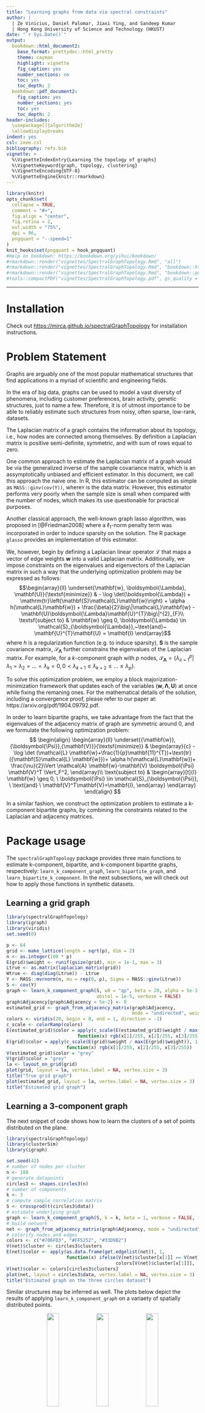 ```yaml
---
title: "Learning graphs from data via spectral constraints"
author: |
  | Ze Vinicius, Daniel Palomar, Jiaxi Ying, and Sandeep Kumar
  | Hong Kong University of Science and Technology (HKUST)
date: "`r Sys.Date()`"
output:
  bookdown::html_document2:
    base_format: prettydoc::html_pretty
    theme: cayman
    highlight: vignette
    fig_caption: yes
    number_sections: no
    toc: yes
    toc_depth: 2
  bookdown::pdf_document2:
    fig_caption: yes
    number_sections: yes
    toc: yes
    toc_depth: 2
header-includes:
  \usepackage[]{algorithm2e}
  \allowdisplaybreaks
indent: yes
csl: ieee.csl
bibliography: refs.bib
vignette: >
  %\VignetteIndexEntry{Learning the topology of graphs}
  %\VignetteKeyword{graph, topology, clustering}
  %\VignetteEncoding{UTF-8}
  %\VignetteEngine{knitr::rmarkdown}
---
```


```r
library(knitr)
opts_chunk$set(
  collapse = TRUE,
  comment = "#>",
  fig.align = "center",
  fig.retina = 2,
  out.width = "75%",
  dpi = 96,
  pngquant = "--speed=1"
)
knit_hooks$set(pngquant = hook_pngquant)
#Help on bookdown: https://bookdown.org/yihui/bookdown/
#rmarkdown::render("vignettes/SpectralGraphTopology.Rmd", "all")
#rmarkdown::render("vignettes/SpectralGraphTopology.Rmd", "bookdown::html_document2")
#rmarkdown::render("vignettes/SpectralGraphTopology.Rmd", "bookdown::pdf_document2")
#tools::compactPDF("vignettes/SpectralGraphTopology.pdf", gs_quality = "ebook")
```

-----------

# Installation

Check out [https://mirca.github.io/spectralGraphTopology](https://mirca.github.io/spectralGraphTopology)
for installation instructions.

# Problem Statement

Graphs are arguably one of the most popular mathematical structures
that find applications in a myriad of scientific and engineering fields.

In the era of big data, graphs can be used to model a vast diversity of
phenomena, including customer preferences, brain activity, genetic structures,
just to name a few. Therefore, it is of utmost importance to be able to
reliably estimate such structures from noisy, often sparse, low-rank, datasets.

The Laplacian matrix of a graph contains the information
about its topology, i.e., how nodes are connected among themselves. By definition
a Laplacian matrix is positive semi-definite, symmetric, and with sum of rows
equal to zero.

One common approach to estimate the Laplacian matrix of a graph would be via the generalized
inverse of the sample covariance matrix, which is an assymptotically unbiased and efficient
estimator. In this document, we call this approach the naive one. In R, this estimator can be
computed as simple as ``MASS::ginv(cov(Y))``, where``Y`` is the data matrix. However, this estimator
performs very poorly when the sample size is small when compared with the number of nodes, which
makes its use questionable for practical purposes.

Another classical approach, the well-known graph lasso algorithm, was proposed in
[@Friedman2008] where a $\ell_1$-norm penalty term was incorporated in order to induce
sparsity on the solution. The R package ``glasso`` provides an implementation of this estimator.

We, however, begin by defining a Laplacian linear operator $\mathcal{L}$ that maps a
vector of edge weights $\mathbf{w}$ into a valid Laplacian matrix. Additionally, we impose
constraints on the eigenvalues and eigenvectors of the Laplacian matrix in such a way that the
underlying optimization problem may be expressed as follows:
$$\begin{array}{ll}
\underset{\mathbf{w}, \boldsymbol{\Lambda}, \mathbf{U}}{\textsf{minimize}} & - \log \det(\boldsymbol{\Lambda})
+ \mathrm{tr}\left(\mathbf{S}\mathcal{L}\mathbf{w}\right) + \alpha h(\mathcal{L}\mathbf{w})
+ \frac{\beta}{2}\big\|\mathcal{L}\mathbf{w} - \mathbf{U}\boldsymbol{\Lambda}\mathbf{U}^{T}\big\|^{2}_{F}\\
\textsf{subject to} & \mathbf{w} \geq 0, \boldsymbol{\Lambda} \in \mathcal{S}_{\boldsymbol{\Lambda}},~\text{and}~
\mathbf{U}^{T}\mathbf{U} = \mathbf{I}
\end{array}$$
where $h$ is a regularization function (e.g. to induce sparsity), $\mathbf{S}$ is the sample covariance matrix,
$\mathcal{S}_{\boldsymbol{\Lambda}}$ further constrains the eigenvalues of the Laplacian matrix.
For example, for a $k$-component graph with $p$ nodes,
$\mathcal{S}_{\boldsymbol{\Lambda}} = \left\{{\lambda_i}_{i=1}^{p} | \lambda_1 = \lambda_2 = ... = \lambda_k = 0,
0 < \lambda_{k+1} \leq \lambda_{k+2} \leq ... \leq \lambda_{p} \right\}$.

To solve this optimization problem, we employ a block majorization-minimization framework that updates each
of the variables ($\mathbf{w}, \mathbf{\Lambda}, \mathbf{U}$) at once while fixing the remaning ones.
For the mathematical details of the solution, including a convergence proof, please refer to our paper at: 
https://arxiv.org/pdf/1904.09792.pdf.

In order to learn bipartite graphs, we take advantage from the fact that the eigenvalues of the adjacency matrix
of graph are symmetric around 0, and we formulate the following optimization problem:
$$
\begin{align}
\begin{array}{ll}
\underset{{\mathbf{w}},{\boldsymbol{\Psi}},{\mathbf{V}}}{\textsf{minimize}} &
\begin{array}{c}
- \log \det (\mathcal{L} \mathbf{w}+\frac{1}{p}\mathbf{11}^{T})+\text{tr}({\mathbf{S}\mathcal{L} \mathbf{w}})+
  \alpha h(\mathcal{L}\mathbf{w})+
  \frac{\nu}{2}\Vert \mathcal{A} \mathbf{w}-\mathbf{V} \boldsymbol{\Psi} \mathbf{V}^T \Vert_F^2,
\end{array}\\
\text{subject to} & \begin{array}[t]{l}
\mathbf{w} \geq 0, \ \boldsymbol{\Psi} \in \mathcal{S}_{\boldsymbol{\Psi}}, \ \text{and} \ \mathbf{V}^T\mathbf{V}=\mathbf{I},
\end{array}
\end{array}
\end{align}
$$

In a similar fashion, we construct the optimization problem to estimate a k-component bipartite graphs,
by combining the constraints related to the Laplacian and adjacency matrices.

# Package usage

The `spectralGraphTopology` package provides three main functions to estimate k-component, bipartite, and
k-component bipartite graphs, respectively: `learn_k_component_graph`, `learn_bipartite_graph`, and
`learn_bipartite_k_component`.  In the next subsections, we will check out how to apply those functions
in synthetic datasets.

## Learning a grid graph
```r
library(spectralGraphTopology)
library(igraph)
library(viridis)
set.seed(0)

p <- 64
grid <- make_lattice(length = sqrt(p), dim = 2)
n <- as.integer(100 * p)
E(grid)$weight <- runif(gsize(grid), min = 1e-1, max = 3)
Ltrue <- as.matrix(laplacian_matrix(grid))
Wtrue <- diag(diag(Ltrue)) - Ltrue
Y <- MASS::mvrnorm(n, mu = rep(0, p), Sigma = MASS::ginv(Ltrue))
S <- cov(Y)
graph <- learn_k_component_graph(S, w0 = "qp", beta = 20, alpha = 5e-3,
                                 abstol = 1e-5, verbose = FALSE)
graph$Adjacency[graph$Adjacency < 5e-2] <- 0
estimated_grid <- graph_from_adjacency_matrix(graph$Adjacency,
                                              mode = "undirected", weighted = TRUE)
colors <- viridis(20, begin = 0, end = 1, direction = -1)
c_scale <- colorRamp(colors)
E(estimated_grid)$color = apply(c_scale(E(estimated_grid)$weight / max(E(estimated_grid)$weight)), 1,
                          function(x) rgb(x[1]/255, x[2]/255, x[3]/255))
E(grid)$color = apply(c_scale(E(grid)$weight / max(E(grid)$weight)), 1,
                      function(x) rgb(x[1]/255, x[2]/255, x[3]/255))
V(estimated_grid)$color = "grey"
V(grid)$color = "grey"
la <- layout_on_grid(grid)
plot(grid, layout = la, vertex.label = NA, vertex.size = 3)
title("True grid graph")
plot(estimated_grid, layout = la, vertex.label = NA, vertex.size = 3)
title("Estimated grid graph")
```

## Learning a 3-component graph

The next snippet of code shows how to learn the clusters of a set of points
distributed on the plane.

```r
library(spectralGraphTopology)
library(clusterSim)
library(igraph)

set.seed(42)
# number of nodes per cluster
n <- 100
# generate datapoints
circles3 <- shapes.circles3(n)
# number of components
k <- 3
# compute sample correlation matrix
S <- crossprod(t(circles3$data))
# estimate underlying graph
graph <- learn_k_component_graph(S, k = k, beta = 1, verbose = FALSE, fix_beta = FALSE, abstol = 1e-3)
# build network
net <- graph_from_adjacency_matrix(graph$Adjacency, mode = "undirected", weighted = TRUE)
# colorify nodes and edges
colors <- c("#706FD3", "#FF5252", "#33D9B2")
V(net)$cluster <- circles3$clusters
E(net)$color <- apply(as.data.frame(get.edgelist(net)), 1,
                      function(x) ifelse(V(net)$cluster[x[1]] == V(net)$cluster[x[2]],
                                        colors[V(net)$cluster[x[1]]], '#000000'))
V(net)$color <- colors[circles3$clusters]
plot(net, layout = circles3$data, vertex.label = NA, vertex.size = 3)
title("Estimated graph on the three circles dataset")
```

Similar structures may be inferred as well. The plots below depict the results of applying
`learn_k_component_graph` on a variaety of spatially distributed points.

<center>
![](figures/circles2.png){ width=25% }
![](figures/helix3d.png){ width=25% }
![](figures/spirals.png){ width=25% }
![](figures/worms.png){ width=25% }
![](figures/twomoon.png){ width=25% }
</center>


## Learning a bipartite graph
```r
library(spectralGraphTopology)
library(igraph)
library(viridis)
library(corrplot)
set.seed(42)

n1 <- 10
n2 <- 6
n <- n1 + n2
pc <- .9

bipartite <- sample_bipartite(n1, n2, type="Gnp", p = pc, directed=FALSE)
# randomly assign edge weights to connected nodes
E(bipartite)$weight <- runif(gsize(bipartite), min = 0, max = 1)
# get true Laplacian and Adjacency
Ltrue <- as.matrix(laplacian_matrix(bipartite))
Atrue <- diag(diag(Ltrue)) - Ltrue
# get samples
Y <- MASS::mvrnorm(100 * n, rep(0, n), Sigma = MASS::ginv(Ltrue))
# compute sample covariance matrix
S <- cov(Y)
# estimate Adjacency matrix
graph <- learn_bipartite_graph(S, z = 4, verbose = FALSE)
graph$Adjacency[graph$Adjacency < 1e-3] <- 0
# Plot Adjacency matrices: true, noisy, and estimated
corrplot(Atrue / max(Atrue), is.corr = FALSE, method = "square", addgrid.col = NA,
         tl.pos = "n", cl.cex = 1.25, mar=c(0, 0, 3, 0))
title("True Adjacency")
corrplot(graph$Adjacency / max(graph$Adjacency), is.corr = FALSE, method = "square", addgrid.col = NA,
         tl.pos = "n", cl.cex = 1.25, mar=c(0, 0, 3, 0))
title("Estimated Adjacency")
# build networks
estimated_bipartite <- graph_from_adjacency_matrix(graph$Adjacency, mode = "undirected", weighted = TRUE)
V(estimated_bipartite)$type <- c(rep(0, 10), rep(1, 6))
la = layout_as_bipartite(estimated_bipartite)
colors <- viridis(20, begin = 0, end = 1, direction = -1)
c_scale <- colorRamp(colors)
E(estimated_bipartite)$color = apply(c_scale(E(estimated_bipartite)$weight / max(E(estimated_bipartite)$weight)), 1,
                          function(x) rgb(x[1]/255, x[2]/255, x[3]/255))
E(bipartite)$color = apply(c_scale(E(bipartite)$weight / max(E(bipartite)$weight)), 1,
                      function(x) rgb(x[1]/255, x[2]/255, x[3]/255))
la = la[, c(2, 1)]
# Plot networks: true and estimated
plot(bipartite, layout = la, vertex.color=c("red","black")[V(bipartite)$type + 1],
     vertex.shape = c("square", "circle")[V(bipartite)$type + 1],
     vertex.label = NA, vertex.size = 5)
title("True bipartite graph")
plot(estimated_bipartite, layout = la, vertex.color=c("red","black")[V(estimated_bipartite)$type + 1],
     vertex.shape = c("square", "circle")[V(estimated_bipartite)$type + 1],
     vertex.label = NA, vertex.size = 5)
title("Estimated Bipartite Graph")
```

## Learning a 2-component bipartite graph
```r
library(spectralGraphTopology)
library(igraph)
library(viridis)
library(corrplot)
set.seed(42)

w <- c(1, 0, 0, 1, 0, 1) * runif(6)
Laplacian <- block_diag(L(w), L(w))
Atrue <- diag(diag(Laplacian)) - Laplacian
bipartite <- graph_from_adjacency_matrix(Atrue, mode = "undirected", weighted = TRUE)
n <- ncol(Laplacian)
Y <- MASS::mvrnorm(40 * n, rep(0, n), MASS::ginv(Laplacian))
graph <- learn_bipartite_k_component_graph(cov(Y), k = 2, beta = 1e2, nu = 1e2, verbose = FALSE)
graph$Adjacency[graph$Adjacency < 1e-2] <- 0
# Plot Adjacency matrices: true and estimated
corrplot(Atrue / max(Atrue), is.corr = FALSE, method = "square", addgrid.col = NA,
         tl.pos = "n", cl.cex = 1.25, mar=c(0, 0, 3, 0))
title("True Adjacency")
corrplot(graph$Adjacency / max(graph$Adjacency), is.corr = FALSE, method = "square", addgrid.col = NA,
         tl.pos = "n", cl.cex = 1.25, mar=c(0, 0, 3, 0))
title("Estimated Adjacency")
# Plot networks
estimated_bipartite <- graph_from_adjacency_matrix(graph$Adjacency, mode = "undirected", weighted = TRUE)
V(bipartite)$type <- rep(c(TRUE, FALSE), 4)
V(estimated_bipartite)$type <- rep(c(TRUE, FALSE), 4)
la = layout_as_bipartite(estimated_bipartite)
colors <- viridis(20, begin = 0, end = 1, direction = -1)
c_scale <- colorRamp(colors)
E(estimated_bipartite)$color = apply(c_scale(E(estimated_bipartite)$weight / max(E(estimated_bipartite)$weight)), 1,
                                     function(x) rgb(x[1]/255, x[2]/255, x[3]/255))
E(bipartite)$color = apply(c_scale(E(bipartite)$weight / max(E(bipartite)$weight)), 1,
                           function(x) rgb(x[1]/255, x[2]/255, x[3]/255))
la = la[, c(2, 1)]
# Plot networks: true and estimated
plot(bipartite, layout = la,
     vertex.color = c("red","black")[V(bipartite)$type + 1],
     vertex.shape = c("square", "circle")[V(bipartite)$type + 1],
     vertex.label = NA, vertex.size = 5)
title("True block bipartite graph")
plot(estimated_bipartite, layout = la,
     vertex.color = c("red","black")[V(estimated_bipartite)$type + 1],
     vertex.shape = c("square", "circle")[V(estimated_bipartite)$type + 1],
     vertex.label = NA, vertex.size = 5)
title("Estimated block bipartite graph")
```

# Performance comparison

We use the following baseline algorithms for performance comparison:

1. the generalized inverse of the sample covariance matrix, denoted as Naive;
2. a quadratic program estimator given by $\textsf{minimize}\Vert\mathbf{S}^{\dagger} - \mathcal{L}\mathbf{w}\Vert_{F}$, where $\mathbf{S}^{\dagger}$ is the generalized inverse of the sample covariance matrix, denoted as QP;
3. the Combinatorial Graph Laplacian proposed by [@Egilmez2017] denoted as CGL.

The plots below show the performance in terms of F-score and relative error among the proposed algorithm, denoted as SGL,
and the baseline ones when learning a grid graph with 64 nodes and edges uniformly drawn from [.1, 3].  For each algorithm,
the shaded area and the solid curve represent the standard deviation and the mean of several Monte Carlo realizations.
It can be noticed that SGL outperforms all the baseline algorithms in all sample size regimes.  Such superior
performance maybe be attributed to the highly structured nature of grid graphs.

<center>
![](figures/fscore_grid.png){ width=60% }
![](figures/relative_error_grid.png){ width=60% }
</center>

In a similar fashion, the plots below shows algorithmic performance for modular graphs with 64 nodes and 4 modules,
such that the probability of connection within module was set to 50%, whereas the probability of connection accross
modules was set to 1%. In this scenario, SGL outperforms the baselines algorithms QP and Naive, while having a similar
performance to that of CGL.  This may be explained by the fact that the edges connecting nodes do not quite have a
deterministic structure like those of the grid graphs.

<center>
![](figures/fscore_modular.png){ width=60% }
![](figures/relative_error_modular.png){ width=60% }
</center>

# Clustering

One of the most direct applications of learning k-component graphs is on the
classical unsupervised machine learning problem: data clustering. For this task, we make use of two datasets:
the animals dataset [@osherson1991] the Cancer RNA-Seq dataset [@Dua2017].

The animals dataset consists of binary answers to questions such as “is warm-blooded?,” “has lungs?”, etc.
There are a total of 102 such questions, which make up the features for 33 animal categories.

The cancer-RNA Seq dataset consists of genetic features which map 5 types of cancer: breast carcinoma (BRCA),
kidney renal clear-cell carcinoma (KIRC), lung adenocarcinoma (LUAD), colon adenocarcinoma (COAD), and prostate
adenocarcinoma (PRAD). This dataset consists of 801 labeled samples, in which every sample has 20531 genetic features.

The clustering results for these datasets are shown below. The code used for the cancer-rna dataset
can be found at our GitHub repo: https://github.com/dppalomar/spectralGraphTopology/tree/master/benchmarks/cancer-rna

```r
library(pals)
df <- read.csv("animals-dataset/features.txt", header = FALSE)
names <- matrix(unlist(read.csv("animals-dataset/names.txt", header = FALSE)))
Y <- t(matrix(as.numeric(unlist(df)), nrow = nrow(df)))
p <- ncol(Y)
graph <- learn_k_component_graph(cov(Y) + diag(1/3, p, p), w0 = "qp", beta = 1, k = 10, verbose = FALSE)
net <- graph_from_adjacency_matrix(graph$Adjacency, mode = "undirected", weighted = TRUE)
colors <- brewer.reds(100)
c_scale <- colorRamp(colors)
E(net)$color = apply(c_scale(abs(E(net)$weight) / max(abs(E(net)$weight))), 1,
                     function(x) rgb(x[1]/255, x[2]/255, x[3]/255))
V(net)$color = "pink"
plot(net, vertex.label = names,
     vertex.size = 3,
     vertex.label.dist = 1,
     vertex.label.family = "Helvetica",
     vertex.label.cex = .8,
     vertex.label.color = "black")
```

<center>
![](figures/cancer-rna-graph.png){ width=60% }
</center>


# References {-}
\setlength{\parindent}{-0.2in}
\setlength{\leftskip}{0.2in}
\setlength{\parskip}{8pt}
\noindent

